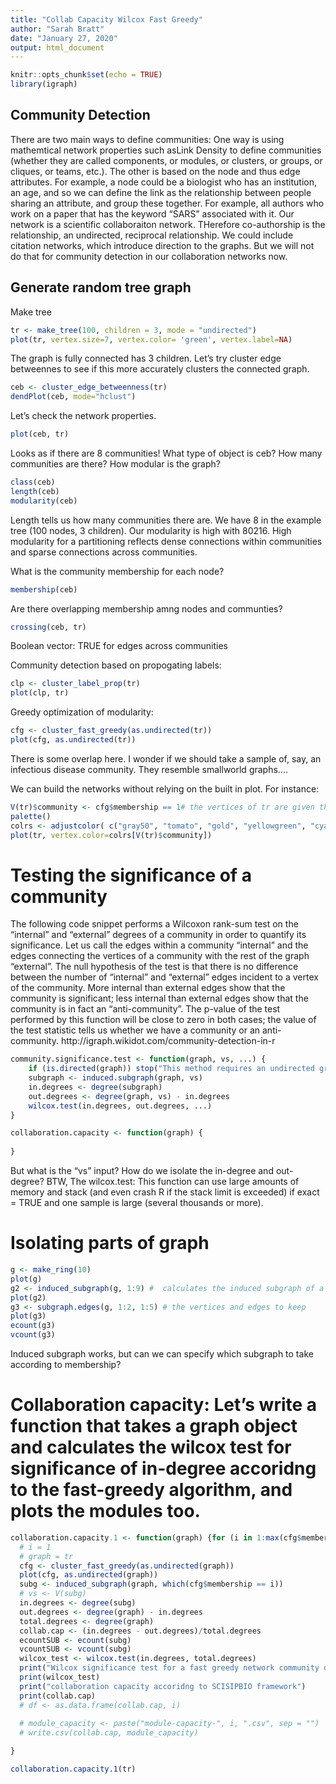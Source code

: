 ---
title: "Collab Capacity Wilcox Fast Greedy"
author: "Sarah Bratt"
date: "January 27, 2020"
output: html_document
---


```{r setup, include=FALSE}
knitr::opts_chunk$set(echo = TRUE)
library(igraph)
```


## Community Detection
There are two main ways to define communities: One way is using mathemtical network properties such asLink Density to define communities (whether they are called components, or modules, or clusters, or groups, or cliques, or teams, etc.). The other is based on the node and thus edge attributes. For example, a node could be a biologist who has an institution, an age, and so we can define the link as the relationship between people sharing an attribute, and group these together. For example, all authors who work on a paper that has the keyword "SARS" associated with it. Our network is a scientific collaboraiton network. THerefore co-authorship is the relationship, an undirected, reciprocal relationship. We could include citation networks, which introduce direction to the graphs. But we will not do that for community detection in our collaboration networks now. 

## Generate random tree graph

Make tree
```{r}
tr <- make_tree(100, children = 3, mode = "undirected")
plot(tr, vertex.size=7, vertex.color= 'green', vertex.label=NA)
```


The graph is fully connected has 3 children. Let's try cluster edge betweennes to see if this more accurately clusters the connected graph.

```{r}
ceb <- cluster_edge_betweenness(tr)
dendPlot(ceb, mode="hclust")

```
Let's check the network properties.
```{r}
plot(ceb, tr)
```

Looks as if there are 8 communities! What type of object is ceb? How many communities are there? How modular is the graph? 
```{r}
class(ceb)
length(ceb)
modularity(ceb)

```
Length tells us how many communities there are. We have 8 in the example tree (100 nodes, 3 children). Our modularity is high with 80216. High modularity for a partitioning reflects dense connections within communities and sparse
connections across communities.

What is the community membership for each node?
```{r}
membership(ceb)
```
Are there overlapping membership amng nodes and communties?
```{r}
crossing(ceb, tr)
```
Boolean vector: TRUE for edges across communities

Community detection based on propogating labels:
```{r}
clp <- cluster_label_prop(tr)
plot(clp, tr)

```
Greedy optimization of modularity:
```{r}
cfg <- cluster_fast_greedy(as.undirected(tr))
plot(cfg, as.undirected(tr))
```
There is some overlap here. I wonder if we should take a sample of, say, an infectious disease community. They resemble smallworld graphs....

We can build the networks without relying on the built in plot. For instance:
```{r}
V(tr)$community <- cfg$membership == 1# the vertices of tr are given the node atribute "community". Each one is assigned a communty number. But how does it know to align the properly? Like how does it know which node should get which membership and how does it map it so well to the community attribute of each vertices? Because they ae numbered, that is, indexed?
palette()
colrs <- adjustcolor( c("gray50", "tomato", "gold", "yellowgreen", "cyan", "magenta"), alpha=.6)
plot(tr, vertex.color=colrs[V(tr)$community])

```


# Testing the significance of a community
The following code snippet performs a Wilcoxon rank-sum test on the "internal" and "external" degrees of a community in order to quantify its significance. Let us call the edges within a community "internal" and the edges connecting the vertices of a community with the rest of the graph "external". The null hypothesis of the test is that there is no difference between the number of "internal" and "external" edges incident to a vertex of the community. More internal than external edges show that the community is significant; less internal than external edges show that the community is in fact an "anti-community". The p-value of the test performed by this function will be close to zero in both cases; the value of the test statistic tells us whether we have a community or an anti-community.
http://igraph.wikidot.com/community-detection-in-r

```{r}
community.significance.test <- function(graph, vs, ...) {
    if (is.directed(graph)) stop("This method requires an undirected graph")
    subgraph <- induced.subgraph(graph, vs)
    in.degrees <- degree(subgraph)
    out.degrees <- degree(graph, vs) - in.degrees
    wilcox.test(in.degrees, out.degrees, ...)
}

collaboration.capacity <- function(graph) {
  
}
```
But what is the "vs" input? How do we isolate the in-degree and out-degree? 
BTW, The wilcox.test: This function can use large amounts of memory and stack (and even crash R if the stack limit is exceeded) if exact = TRUE and one sample is large (several thousands or more).


# Isolating parts of graph
```{r}

g <- make_ring(10)
plot(g)
g2 <- induced_subgraph(g, 1:9) #  calculates the induced subgraph of a set of vertices in a graph
plot(g2)
g3 <- subgraph.edges(g, 1:2, 1:5) # the vertices and edges to keep
plot(g3)
ecount(g3)
vcount(g3)
```


Induced subgraph works, but can we can specify which subgraph to take according to membership? 

# Collaboration capacity: Let's write a function that takes a graph object and calculates the wilcox test for significance of in-degree accoridng to the fast-greedy algorithm, and plots the modules too.

```{r}
collaboration.capacity.1 <- function(graph) {for (i in 1:max(cfg$membership))
  # i = 1
  # graph = tr
  cfg <- cluster_fast_greedy(as.undirected(graph))
  plot(cfg, as.undirected(graph))
  subg <- induced_subgraph(graph, which(cfg$membership == i))
  # vs <- V(subg)
  in.degrees <- degree(subg)
  out.degrees <- degree(graph) - in.degrees
  total.degrees <- degree(graph) 
  collab.cap <- (in.degrees - out.degrees)/total.degrees
  ecountSUB <- ecount(subg)
  vcountSUB <- vcount(subg)
  wilcox_test <- wilcox.test(in.degrees, total.degrees)
  print("Wilcox significance test for a fast greedy network community detection method")
  print(wilcox_test)
  print("collaboration capacity accoridng to SCISIPBIO framework")
  print(collab.cap)
  # df <- as.data.frame(collab.cap, i)
  
  # module_capacity <- paste("module-capacity-", i, ".csv", sep = "")
  # write.csv(collab.cap, module_capacity)

}

collaboration.capacity.1(tr)
```
